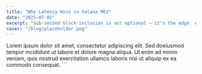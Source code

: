 ```yaml
---
title: "Why Latency Wins in Solana MEV"
date: "2025-07-05"
excerpt: "Sub-second block inclusion is not optional — it's the edge. A deep dive into the latency arms race and its impact on profitability."
cover: "/blog/placeholder.png"
---
```


Lorem ipsum dolor sit amet, consectetur adipiscing elit. Sed doeiusmod tempor incididunt ut labore et dolore magna aliqua. Ut enim ad minim veniam, quis nostrud exercitation ullamco laboris nisi ut aliquip ex ea commodo consequat.
\`\`\`
